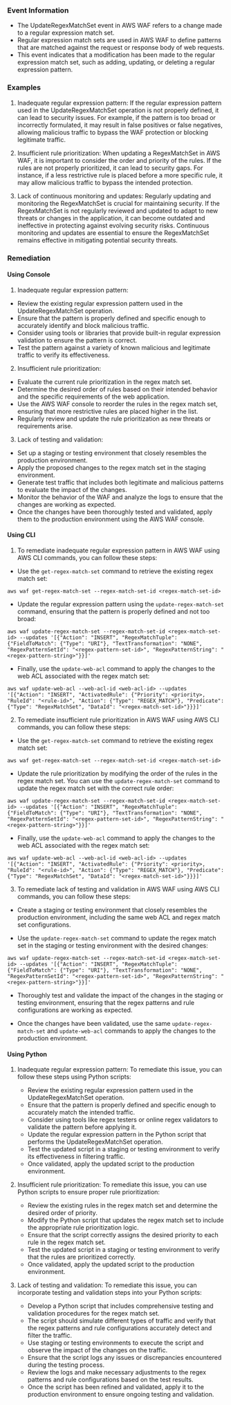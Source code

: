
### Event Information

- The UpdateRegexMatchSet event in AWS WAF refers to a change made to a regular expression match set. 
- Regular expression match sets are used in AWS WAF to define patterns that are matched against the request or response body of web requests. 
- This event indicates that a modification has been made to the regular expression match set, such as adding, updating, or deleting a regular expression pattern.


### Examples

1. Inadequate regular expression pattern: If the regular expression pattern used in the UpdateRegexMatchSet operation is not properly defined, it can lead to security issues. For example, if the pattern is too broad or incorrectly formulated, it may result in false positives or false negatives, allowing malicious traffic to bypass the WAF protection or blocking legitimate traffic.

2. Insufficient rule prioritization: When updating a RegexMatchSet in AWS WAF, it is important to consider the order and priority of the rules. If the rules are not properly prioritized, it can lead to security gaps. For instance, if a less restrictive rule is placed before a more specific rule, it may allow malicious traffic to bypass the intended protection.

3. Lack of continuous monitoring and updates: Regularly updating and monitoring the RegexMatchSet is crucial for maintaining security. If the RegexMatchSet is not regularly reviewed and updated to adapt to new threats or changes in the application, it can become outdated and ineffective in protecting against evolving security risks. Continuous monitoring and updates are essential to ensure the RegexMatchSet remains effective in mitigating potential security threats.

### Remediation

#### Using Console

1. Inadequate regular expression pattern:
- Review the existing regular expression pattern used in the UpdateRegexMatchSet operation.
- Ensure that the pattern is properly defined and specific enough to accurately identify and block malicious traffic.
- Consider using tools or libraries that provide built-in regular expression validation to ensure the pattern is correct.
- Test the pattern against a variety of known malicious and legitimate traffic to verify its effectiveness.

2. Insufficient rule prioritization:
- Evaluate the current rule prioritization in the regex match set.
- Determine the desired order of rules based on their intended behavior and the specific requirements of the web application.
- Use the AWS WAF console to reorder the rules in the regex match set, ensuring that more restrictive rules are placed higher in the list.
- Regularly review and update the rule prioritization as new threats or requirements arise.

3. Lack of testing and validation:
- Set up a staging or testing environment that closely resembles the production environment.
- Apply the proposed changes to the regex match set in the staging environment.
- Generate test traffic that includes both legitimate and malicious patterns to evaluate the impact of the changes.
- Monitor the behavior of the WAF and analyze the logs to ensure that the changes are working as expected.
- Once the changes have been thoroughly tested and validated, apply them to the production environment using the AWS WAF console.

#### Using CLI

1. To remediate inadequate regular expression pattern in AWS WAF using AWS CLI commands, you can follow these steps:

- Use the `get-regex-match-set` command to retrieve the existing regex match set: 
```
aws waf get-regex-match-set --regex-match-set-id <regex-match-set-id>
```

- Update the regular expression pattern using the `update-regex-match-set` command, ensuring that the pattern is properly defined and not too broad: 
```
aws waf update-regex-match-set --regex-match-set-id <regex-match-set-id> --updates '[{"Action": "INSERT", "RegexMatchTuple": {"FieldToMatch": {"Type": "URI"}, "TextTransformation": "NONE", "RegexPatternSetId": "<regex-pattern-set-id>", "RegexPatternString": "<regex-pattern-string>"}}]'
```

- Finally, use the `update-web-acl` command to apply the changes to the web ACL associated with the regex match set: 
```
aws waf update-web-acl --web-acl-id <web-acl-id> --updates '[{"Action": "INSERT", "ActivatedRule": {"Priority": <priority>, "RuleId": "<rule-id>", "Action": {"Type": "REGEX_MATCH"}, "Predicate": {"Type": "RegexMatchSet", "DataId": "<regex-match-set-id>"}}}]'
```

2. To remediate insufficient rule prioritization in AWS WAF using AWS CLI commands, you can follow these steps:

- Use the `get-regex-match-set` command to retrieve the existing regex match set: 
```
aws waf get-regex-match-set --regex-match-set-id <regex-match-set-id>
```

- Update the rule prioritization by modifying the order of the rules in the regex match set. You can use the `update-regex-match-set` command to update the regex match set with the correct rule order: 
```
aws waf update-regex-match-set --regex-match-set-id <regex-match-set-id> --updates '[{"Action": "INSERT", "RegexMatchTuple": {"FieldToMatch": {"Type": "URI"}, "TextTransformation": "NONE", "RegexPatternSetId": "<regex-pattern-set-id>", "RegexPatternString": "<regex-pattern-string>"}}]'
```

- Finally, use the `update-web-acl` command to apply the changes to the web ACL associated with the regex match set: 
```
aws waf update-web-acl --web-acl-id <web-acl-id> --updates '[{"Action": "INSERT", "ActivatedRule": {"Priority": <priority>, "RuleId": "<rule-id>", "Action": {"Type": "REGEX_MATCH"}, "Predicate": {"Type": "RegexMatchSet", "DataId": "<regex-match-set-id>"}}}]'
```

3. To remediate lack of testing and validation in AWS WAF using AWS CLI commands, you can follow these steps:

- Create a staging or testing environment that closely resembles the production environment, including the same web ACL and regex match set configurations.

- Use the `update-regex-match-set` command to update the regex match set in the staging or testing environment with the desired changes: 
```
aws waf update-regex-match-set --regex-match-set-id <regex-match-set-id> --updates '[{"Action": "INSERT", "RegexMatchTuple": {"FieldToMatch": {"Type": "URI"}, "TextTransformation": "NONE", "RegexPatternSetId": "<regex-pattern-set-id>", "RegexPatternString": "<regex-pattern-string>"}}]'
```

- Thoroughly test and validate the impact of the changes in the staging or testing environment, ensuring that the regex patterns and rule configurations are working as expected.

- Once the changes have been validated, use the same `update-regex-match-set` and `update-web-acl` commands to apply the changes to the production environment.

#### Using Python

1. Inadequate regular expression pattern: To remediate this issue, you can follow these steps using Python scripts:

   - Review the existing regular expression pattern used in the UpdateRegexMatchSet operation.
   - Ensure that the pattern is properly defined and specific enough to accurately match the intended traffic.
   - Consider using tools like regex testers or online regex validators to validate the pattern before applying it.
   - Update the regular expression pattern in the Python script that performs the UpdateRegexMatchSet operation.
   - Test the updated script in a staging or testing environment to verify its effectiveness in filtering traffic.
   - Once validated, apply the updated script to the production environment.

2. Insufficient rule prioritization: To remediate this issue, you can use Python scripts to ensure proper rule prioritization:

   - Review the existing rules in the regex match set and determine the desired order of priority.
   - Modify the Python script that updates the regex match set to include the appropriate rule prioritization logic.
   - Ensure that the script correctly assigns the desired priority to each rule in the regex match set.
   - Test the updated script in a staging or testing environment to verify that the rules are prioritized correctly.
   - Once validated, apply the updated script to the production environment.

3. Lack of testing and validation: To remediate this issue, you can incorporate testing and validation steps into your Python scripts:

   - Develop a Python script that includes comprehensive testing and validation procedures for the regex match set.
   - The script should simulate different types of traffic and verify that the regex patterns and rule configurations accurately detect and filter the traffic.
   - Use staging or testing environments to execute the script and observe the impact of the changes on the traffic.
   - Ensure that the script logs any issues or discrepancies encountered during the testing process.
   - Review the logs and make necessary adjustments to the regex patterns and rule configurations based on the test results.
   - Once the script has been refined and validated, apply it to the production environment to ensure ongoing testing and validation.

